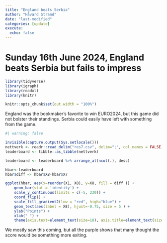 ```yaml
---
title: "England beats Serbia"
author: "Håvard Strand"
date: "last-modified"
categories: [update]
execute:
  echo: false
---
```


# Sunday 16th June 2024, England beats Serbia but fails to impress

```r

library(tidyverse)
library(igraph)
library(readxl)
library(knitr)

knitr::opts_chunk$set(out.width = "100%")

```

England was the bookmaker's favorite to win EURO2024, but this game did not bolster their standings. Serbia could easily have left with something from the game. 


```r
#| warning: false

invisible(capture.output(Sys.setlocale()))
nettverk <- readr::read_delim("res7.csv", delim=";", col_names = FALSE, locale = locale(encoding = "UTF-8"))
leaderboard <- tibble::as_tibble(nettverk)

leaderboard <- leaderboard %>% arrange_at(ncol(.), desc)

hbar<-leaderboard 
hbar$diff <- hbar$X8-hbar$X7

ggplot(hbar, aes(x=reorder(X1, X8), y=X8, fill = diff )) + 
    geom_bar(stat = 'identity') + 
    scale_y_continuous(limits = c(-5, 230)) +
    coord_flip() + 
    scale_fill_gradient2(low = "red", high="blue") +
    geom_text(aes(label = X8), hjust=-0.75, size = 5 ) + 
    ylab("Points") +
    xlab(" ") +
    theme(axis.text=element_text(size=18), axis.title=element_text(size=18,face="bold"))
```

We mostly saw this coming, but all the purple shows that many thought the score would be something more exiting.
